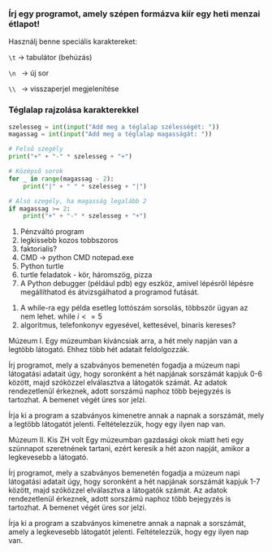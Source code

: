 
<section>

### Írj egy programot, amely szépen formázva kiír egy heti menzai étlapot!
Használj benne speciális karaktereket:

`\t`  &rarr; tabulátor (behúzás)

`\n ` &rarr; új sor

`\\ ` &rarr; visszaperjel megjelenítése

### Téglalap rajzolása karakterekkel

```python
szelesseg = int(input("Add meg a téglalap szélességét: "))
magassag = int(input("Add meg a téglalap magasságát: "))

# Felső szegély
print("+" + "-" * szelesseg + "+")

# Középső sorok
for _ in range(magassag - 2):
    print("|" + " " * szelesseg + "|")

# Alsó szegély, ha magasság legalább 2
if magassag >= 2:
    print("+" + "-" * szelesseg + "+")

```

1. Pénzváltó program
1. legkissebb kozos tobbszoros
1. faktorialis?
1. CMD -> python CMD notepad.exe
2. Python turtle
3. turtle feladatok - kör, háromszög, pizza
4. A Python debugger (például pdb) egy eszköz, amivel lépésről lépésre megállíthatod és átvizsgálhatod a programod futását.

</section>

<section>

1. A while-ra egy példa esetleg lottószám sorsolás, többször ügyan az nem lehet. while $i <= 5$
2. algoritmus, telefonkonyv egyesével, kettesével, binaris kereses?



Múzeum I.
Egy múzeumban kíváncsiak arra, a hét mely napján van a legtöbb látogató. Ehhez több hét adatait feldolgozzák.

Írj programot, mely a szabványos bemenetén fogadja a múzeum napi látogatási adatait úgy, hogy soronként a hét napjának sorszámát kapjuk 0-6 között, majd szóközzel elválasztva a látogatók számát. Az adatok rendezetlenül érkeznek, adott sorszámú naphoz több bejegyzés is tartozhat. A bemenet végét üres sor jelzi.

Írja ki a program a szabványos kimenetre annak a napnak a sorszámát, mely a legtöbb látogatót jelenti. Feltételezzük, hogy egy ilyen nap van.



Múzeum II.
Kis ZH volt
Egy múzeumban gazdasági okok miatt heti egy szünnapot szeretnének tartani, ezért keresik a hét azon napját, amikor a legkevesebb a látogató.

Írj programot, mely a szabványos bemenetén fogadja a múzeum napi látogatási adatait úgy, hogy soronként a hét napjának sorszámát kapjuk 1-7 között, majd szóközzel elválasztva a látogatók számát. Az adatok rendezetlenül érkeznek, adott sorszámú naphoz több bejegyzés is tartozhat. A bemenet végét üres sor jelzi.

Írja ki a program a szabványos kimenetre annak a napnak a sorszámát, amely a legkevesebb látogatót jelenti. Feltételezzük, hogy egy ilyen nap van.

</section>